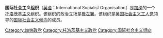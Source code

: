 '''国际社会主义组织'''（[[英语|英语]]：International Socialist Organisation）是[[加纳|加纳]]的一个[[托洛茨基主义|托洛茨基主义]]组织。该组织的政治立场是[[极左翼|极左翼]]。该组织是[[社会主义工人党_(英国)|英国社会主义工人党]]领导的[[国际社会主义倾向|国际社会主义倾向]]的成员。

[[Category:加纳政党|Category:加纳政党]]
[[Category:托洛茨基主义政党|Category:托洛茨基主义政党]]
[[Category:国际社会主义倾向|Category:国际社会主义倾向]]